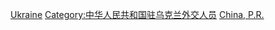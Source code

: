 [[Category:中華人民共和國駐外大使|Ukraine]]
[[Category:中华人民共和国驻乌克兰外交人员|Category:中华人民共和国驻乌克兰外交人员]]
[[Category:駐烏克蘭大使|China, P.R.]]